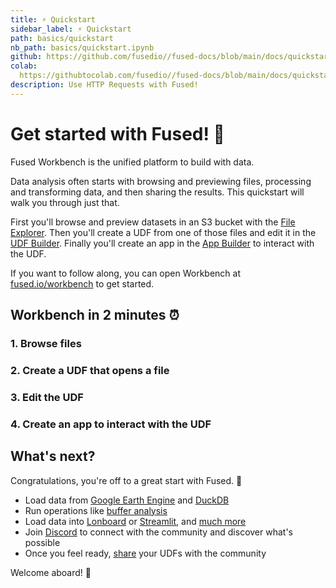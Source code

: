 ```yaml
---
title: ⚡ Quickstart
sidebar_label: ⚡ Quickstart
path: basics/quickstart
nb_path: basics/quickstart.ipynb
github: https://github.com/fusedio//fused-docs/blob/main/docs/quickstart.ipynb
colab:
  https://githubtocolab.com/fusedio//fused-docs/blob/main/docs/quickstart.ipynb
description: Use HTTP Requests with Fused!
---
```


# Get started with Fused! 🚀


Fused Workbench is the unified platform to build with data.

Data analysis often starts with browsing and previewing files, processing and transforming data, and then sharing the results. This quickstart will walk you through just that.

First you'll browse and preview datasets in an S3 bucket with the [File Explorer](/workbench/file-explorer/). Then you'll create a UDF from one of those files and edit it in the [UDF Builder](/workbench/udf-builder/). Finally you'll create an app in the [App Builder](/workbench/app-builder/) to interact with the UDF.

If you want to follow along, you can open Workbench at [fused.io/workbench](https://www.fused.io/workbench) to get started.

## Workbench in 2 minutes ⏰

### 1. Browse files


### 2. Create a UDF that opens a file


### 3. Edit the UDF


### 4. Create an app to interact with the UDF




## What's next?

Congratulations, you're off to a great start with Fused. 🎉

- Load data from [Google Earth Engine](/user-guide/in/gee/) and [DuckDB](/user-guide/in/duckdb/)
- Run operations like [buffer analysis](/user-guide/transform/geospatial/buffer/)
- Load data into [Lonboard](/user-guide/out/lonboard/) or [Streamlit](/user-guide/out/streamlit/), and [much more](/user-guide/transform/geospatial/)
- Join [Discord](https://bit.ly/fused-discord) to connect with the community and discover what's possible
- Once you feel ready, [share](/python-sdk/contribute/) your UDFs with the community

Welcome aboard! 🚢
